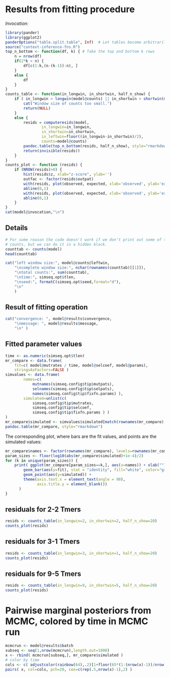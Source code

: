 # Results from fitting procedure

*Invocation:*
```r
library(pander)
library(ggplot2)
panderOptions("table.split.table", Inf)  # Let tables become arbitrarily wide rather than wrapping.
source("context-inference-fns.R")
top_n_bottom <- function(df, k) { # Take the top and bottom k rows
    n = nrow(df)
    if(2*k < n) {
        df[c(1:k,(n-(k-1)):n), ]
    }
    else {
        df
    }
}
counts_table <- function(in_longwin, in_shortwin, half_n_show) {
    if ( in_longwin > longwin(model@counts) || in_shortwin > shortwin(model@counts) ) {
        cat("Window size of counts too small.")
        return(NULL)
    }
    else {
        resids = computeresids(model,
                in_longwin=in_longwin,
                in_shortwin=in_shortwin,
                in_leftwin=floor((in_longwin-in_shortwin)/2),
                counts=model@counts)
        pandoc.table(top_n_bottom(resids, half_n_show), style="rmarkdown")
        return(invisible(resids))
    }
}
counts_plot <- function (resids) {
    if (NROW(resids)>0) { 
        hist(resids$z, xlab="z-score", ylab='') 
        outfac <- factor(resids$outpat)
        with(resids, plot(observed, expected, xlab='observed', ylab='expected', col=rainbow(nlevels(outfac))[as.numeric(outfac)], pch=20 ) )
        abline(0,1)
        with(resids, plot(observed, expected, xlab='observed', ylab='expected', log='xy', col=rainbow(nlevels(outfac))[as.numeric(outfac)], pch=20 ) )
        abline(0,1)
    }
}
cat(model@invocation,"\n")
```


## Details
```r
# For some reason the code doesn't work if we don't print out some of the
# counts, but we can do it in a hidden block.
counttab <- counts(model)
head(counttab)
```


```r
cat("left window size:", model@counts@leftwin,
    "\ncomplete window size:", nchar(rownames(counttab)[[1]]),
    "\ntotal counts:", sum(counttab),
    "\ntime:", simseq.opt$tlen,
    "\nseed:", formatC(simseq.opt$seed,format="d"),
    "\n"
    )
```


## Result of fitting operation
```r
cat("convergence: ", model@results$convergence,
    "\nmessage: ", model@results$message,
    "\n" )
```


## Fitted parameter values
```r
time <- as.numeric(simseq.opt$tlen)
mr_compare <- data.frame( 
    fit=c( model@mutrates / time, model@selcoef, model@params), 
    stringsAsFactors=FALSE )
simvalues <- data.frame(
        names=c(
            mutnames(simseq.config$tip$mutpats), 
            selnames(simseq.config$tip$selpats), 
            names(simseq.config$tip$fixfn.params) ),
        simulated=unlist(c(
            simseq.config$tip$mutrates,
            simseq.config$tip$selcoef,
            simseq.config$tip$fixfn.params ) )
)
mr_compare$simulated <- simvalues$simulated[match(rownames(mr_compare),simvalues$names)]
pandoc.table(mr_compare, style="rmarkdown")
```


The corresponding plot, where bars are the fit values, and points are the simulated values:
```r
mr_compare$names <- factor(rownames(mr_compare), levels=rownames(mr_compare))
param_sizes <- floor(log10(abs(mr_compare$simulated)+1e-4)/2)
for (k in unique(param_sizes)) {
    print( ggplot(mr_compare[param_sizes==k,], aes(x=names)) + xlab("") +
        geom_bar(aes(y=fit), stat = "identity", fill="white", color="gray") +
        geom_point(aes(y=simulated)) +
        theme(axis.text.x = element_text(angle = 90),
              axis.title.y = element_blank())
      )
}
```


## residuals for 2-2 Tmers
```r
resids <- counts_table(in_longwin=2, in_shortwin=2, half_n_show=20)
counts_plot(resids)
```

## residuals for 3-1 Tmers
```r
resids <- counts_table(in_longwin=3, in_shortwin=1, half_n_show=20)
counts_plot(resids)
```

## residuals for 9-5 Tmers
```r
resids <- counts_table(in_longwin=9, in_shortwin=5, half_n_show=20)
counts_plot(resids)
```

# Pairwise marginal posteriors from MCMC, colored by time in MCMC run
```r
mcmcrun <- model@results$batch
subseq <- seq(1,nrow(mcmcrun),length.out=1000)
x <- rbind( mcmcrun[subseq,], mr_compare$simulated ) 
# color by time
cols <- c( adjustcolor(rainbow(64),.2)[1+floor(65*(1:(nrow(x)-1))/nrow(x))], adjustcolor("black",.5) )
pairs( x, col=cols, pch=20, cex=c(rep(.5,nrow(x)-1),2) )
```
